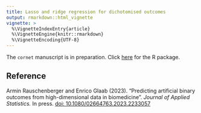 ```yaml
---
title: Lasso and ridge regression for dichotomised outcomes
output: rmarkdown::html_vignette
vignette: >
  %\VignetteIndexEntry{article}
  %\VignetteEngine{knitr::rmarkdown}
  %\VignetteEncoding{UTF-8}
---
```


The `cornet` manuscript is in preparation. Click [here](https://CRAN.R-project.org/package=cornet) for the R package.

## Reference

Armin Rauschenberger and Enrico Glaab (2023). "Predicting artificial binary outcomes from high-dimensional data in biomedicine". *Journal of Applied Statistics.* In press. [doi: 10.1080/02664763.2023.2233057](https:/doi.org/10.1080/02664763.2023.2233057)
